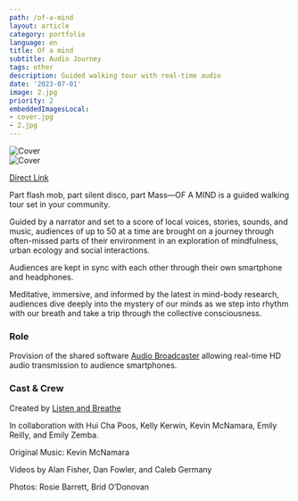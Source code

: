 ```yaml
---
path: /of-a-mind
layout: article
category: portfolio
language: en
title: Of a mind
subtitle: Audio Journey
tags: other
description: Guided walking tour with real-time audio
date: '2023-07-01'
image: 2.jpg
priority: 2
embeddedImagesLocal:
- cover.jpg
- 2.jpg
---
```


![Cover](cover.jpg)  
![Cover](2.jpg)

<ResponsiveIframe
  src="https://www.youtube.com/embed/Ot1SFGE-gRI?si=5KCK0fs2cQ-XgAP"
  width="1920"
  height="1080"
/>

[Direct Link](https://www.youtube.com/watch?v=Ot1SFGE-gRI)





Part flash mob, part silent disco, part Mass—OF A MIND is a guided walking tour set in your community. 

Guided by a narrator and set to a score of local voices, stories, sounds, and music, audiences of up to 50 at a time are brought on a journey through often-missed parts of their environment in an exploration of mindfulness, urban ecology and social interactions.  

Audiences are kept in sync with each other through their own smartphone and headphones.

Meditative, immersive, and informed by the latest in mind-body research, audiences dive deeply into the mystery of our minds as we step into rhythm with our breath and take a trip through the collective consciousness.


### Role
Provision of the shared software [Audio Broadcaster](/audio-broadcaster) allowing real-time HD audio transmission to audience smartphones.

### Cast & Crew
Created by [Listen and Breathe](https://www.listenandbreathe.live/)  
  
In collaboration with Hui Cha Poos, Kelly Kerwin, Kevin McNamara, Emily Reilly, and Emily Zemba.  

Original Music: Kevin McNamara  

Videos by Alan Fisher, Dan Fowler, and Caleb Germany  

Photos: Rosie Barrett, Brid O’Donovan   